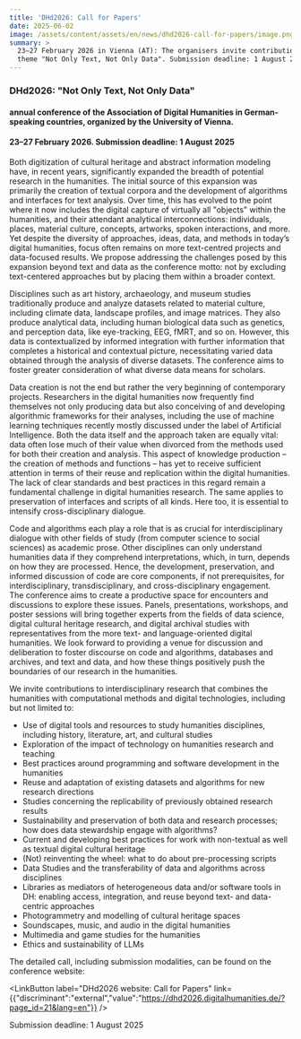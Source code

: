 ```yaml
---
title: 'DHd2026: Call for Papers'
date: 2025-06-02
image: /assets/content/assets/en/news/dhd2026-call-for-papers/image.png
summary: >
  23–27 February 2026 in Vienna (AT): The organisers invite contributions on the
  theme "Not Only Text, Not Only Data". Submission deadline: 1 August 2025
---
```

### DHd2026: "Not Only Text, Not Only Data"

#### **annual conference of the Association of Digital Humanities in German-speaking countries, organized by the University of Vienna.**

#### **23–27 February 2026. Submission deadline: 1 August 2025**

Both digitization of cultural heritage and abstract information modeling have, in recent years, significantly expanded the breadth of potential research in the humanities. The initial source of this expansion was primarily the creation of textual corpora and the development of algorithms and interfaces for text analysis. Over time, this has evolved to the point where it now includes the digital capture of virtually all "objects" within the humanities, and their attendant analytical interconnections: individuals, places, material culture, concepts, artworks, spoken interactions, and more. Yet despite the diversity of approaches, ideas, data, and methods in today’s digital humanities, focus often remains on more text-centred projects and data-focused results. We propose addressing the challenges posed by this expansion beyond text and data as the conference motto: not by excluding text-centered approaches but by placing them within a broader context.

Disciplines such as art history, archaeology, and museum studies traditionally produce and analyze datasets related to material culture, including climate data, landscape profiles, and image matrices. They also produce analytical data, including human biological data such as genetics, and perception data, like eye-tracking, EEG, fMRT, and so on. However, this data is contextualized by informed integration with further information that completes a historical and contextual picture, necessitating varied data obtained through the analysis of diverse datasets. The conference aims to foster greater consideration of what diverse data means for scholars.

Data creation is not the end but rather the very beginning of contemporary projects. Researchers in the digital humanities now frequently find themselves not only producing data but also conceiving of and developing algorithmic frameworks for their analyses, including the use of machine learning techniques recently mostly discussed under the label of Artificial Intelligence. Both the data itself and the approach taken are equally vital: data often lose much of their value when divorced from the methods used for both their creation and analysis. This aspect of knowledge production – the creation of methods and functions – has yet to receive sufficient attention in terms of their reuse and replication within the digital humanities. The lack of clear standards and best practices in this regard remain a fundamental challenge in digital humanities research. The same applies to preservation of interfaces and scripts of all kinds. Here too, it is essential to intensify cross-disciplinary dialogue.

Code and algorithms each play a role that is as crucial for interdisciplinary dialogue with other fields of study (from computer science to social sciences) as academic prose. Other disciplines can only understand humanities data if they comprehend interpretations, which, in turn, depends on how they are processed. Hence, the development, preservation, and informed discussion of code are core components, if not prerequisites, for interdisciplinary, transdisciplinary, and cross-disciplinary engagement.\
The conference aims to create a productive space for encounters and discussions to explore these issues. Panels, presentations, workshops, and poster sessions will bring together experts from the fields of data science, digital cultural heritage research, and digital archival studies with representatives from the more text- and language-oriented digital humanities. We look forward to providing a venue for discussion and deliberation to foster discourse on code and algorithms, databases and archives, and text and data, and how these things positively push the boundaries of our research in the humanities.

We invite contributions to interdisciplinary research that combines the humanities with computational methods and digital technologies, including but not limited to:

* Use of digital tools and resources to study humanities disciplines, including history, literature, art, and cultural studies
* Exploration of the impact of technology on humanities research and teaching
* Best practices around programming and software development in the humanities
* Reuse and adaptation of existing datasets and algorithms for new research directions
* Studies concerning the replicability of previously obtained research results
* Sustainability and preservation of both data and research processes; how does data stewardship engage with algorithms?
* Current and developing best practices for work with non-textual as well as textual digital cultural heritage
* (Not) reinventing the wheel: what to do about pre-processing scripts
* Data Studies and the transferability of data and algorithms across disciplines 
* Libraries as mediators of heterogeneous data and/or software tools in DH: enabling access, integration, and reuse beyond text- and data-centric approaches
* Photogrammetry and modelling of cultural heritage spaces
* Soundscapes, music, and audio in the digital humanities
* Multimedia and game studies for the humanities
* Ethics and sustainability of LLMs

The detailed call, including submission modalities, can be found on the conference website:

<LinkButton label="DHd2026 website: Call for Papers" link={{"discriminant":"external","value":"https://dhd2026.digitalhumanities.de/?page_id=21&lang=en"}} />

Submission deadline: 1 August 2025
